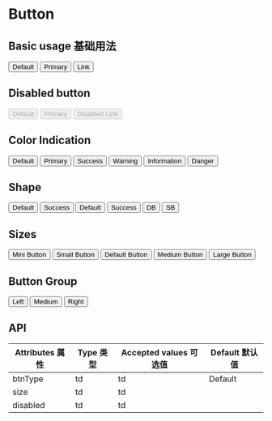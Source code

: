 

<Meta title="Components 基础组件/01 - Button 按钮" component={Button} />

# Button

## Basic usage 基础用法

<Preview>
  <Button>Default</Button>
  <Button btnType="primary">Primary</Button>
  <Button btnType="link">Link</Button>
</Preview>

## Disabled button

<Preview>
  <Button disabled>Default</Button>
  <Button btnType="primary" disabled>
    Primary
  </Button>
  <Button btnType="link" disabled>
    Disabled Link
  </Button>
</Preview>

## Color Indication

<Preview>
  <Button>Default</Button>
  <Button btnType="primary">Primary</Button>
  <Button btnType="success">Success</Button>
  <Button btnType="warning">Warning</Button>
  <Button btnType="info">Information</Button>
  <Button btnType="danger">Danger</Button>
</Preview>

## Shape

<Preview>
  <Button round>Default</Button>
  <Button btnType="primary" round>
    Success
  </Button>
</Preview>

<Preview>
  <Button plain>Default</Button>
  <Button btnType="primary" plain>
    Success
  </Button>
</Preview>

<Preview>
  <Button circle>DB</Button>
  <Button btnType="primary" circle>
    SB
  </Button>
</Preview>

## Sizes

<Preview>
  <Button btnType="primary" size="xs">
    Mini Button
  </Button>
  <Button btnType="primary" size="sm">
    Small Button
  </Button>
  <Button btnType="primary">Default Button</Button>
  <Button btnType="primary" size="md">
    Medium Button
  </Button>
  <Button btnType="primary" size="lg">
    Large Button
  </Button>
</Preview>

## Button Group

<Preview>
  <ButtonGroup>
    <Button btnType="primary">Left</Button>
    <Button btnType="primary">Medium</Button>
    <Button btnType="primary">Right</Button>
  </ButtonGroup>
</Preview>

## API

<Props />

| Attributes 属性 | Type 类型 | Accepted values 可选值 | Default 默认值 |
| --------------- | --------- | ---------------------- | -------------- |
| btnType         | td        | td                     | Default        |
| size            | td        | td                     |                |
| disabled        | td        | td                     |                |
